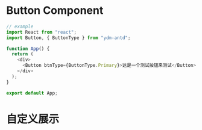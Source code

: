
# Button Component

<style>
  {`
        .jsx-title{
            color: blue;
        }
    `}
</style>

```js
// example
import React from "react";
import Button, { ButtonType } from "ydm-antd";

function App() {
  return (
    <div>
      <Button btnType={ButtonType.Primary}>这是一个测试按钮来测试</Button>
    </div>
  );
}

export default App;
```

<h1 className="jsx-title">自定义展示</h1>
<Canvas>
  <Story of={ButtonStories.Large} />
  <Story of={ButtonStories.Small} />
  <Story of={ButtonStories.Danger} />
  <Story of={ButtonStories.Link} />
</Canvas>
<ArgsTable of={Button} />
